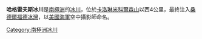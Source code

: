 {{coord|69|46|S|74|20|E|source:GNIS|display=title}}

'''哈格雷夫斯冰川'''是[[南極洲|南極洲]]的[[冰川|冰川]]，位於[[卡洛琳米科爾森山|卡洛琳米科爾森山]]以西4公里，最終注入[[桑德爾福德冰灣|桑德爾福德冰灣]]，以[[美國海軍|美國海軍]]空中攝影師命名。

{{Antarctica-geo-stub}}
[[Category:南極洲冰川|Category:南極洲冰川]]